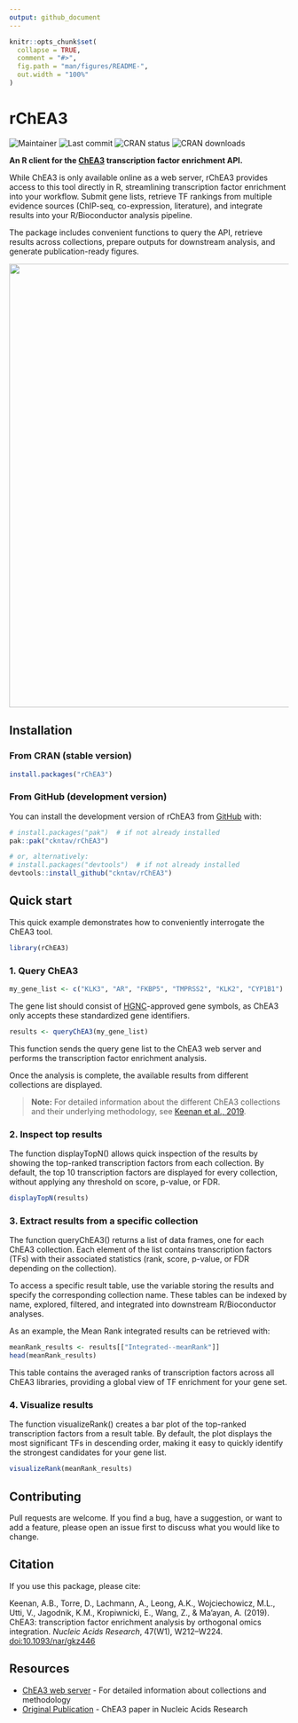 ```yaml
---
output: github_document
---
```


<!-- README.md is generated from README.Rmd. Please edit that file -->

```r
knitr::opts_chunk$set(
  collapse = TRUE,
  comment = "#>",
  fig.path = "man/figures/README-",
  out.width = "100%"
)
```

# rChEA3

![Maintainer](https://img.shields.io/badge/maintainer-ckntav-blue)
![Last commit](https://img.shields.io/github/last-commit/ckntav/rChEA3)
![CRAN status](https://www.r-pkg.org/badges/version/rChEA3)
![CRAN downloads](https://cranlogs.r-pkg.org/badges/grand-total/rChEA3)

**An R client for the [ChEA3](https://maayanlab.cloud/chea3/) transcription factor enrichment API.**

While ChEA3 is only available online as a web server, rChEA3 provides access to this tool directly in R, streamlining transcription factor enrichment into your workflow. Submit gene lists, retrieve TF rankings from multiple evidence sources (ChIP-seq, co-expression, literature), and integrate results into your R/Bioconductor analysis pipeline.

The package includes convenient functions to query the API, retrieve results across collections, prepare outputs for downstream analysis, and generate publication-ready figures.

<p align="center"><img src="man/figures/20250925_graphical_abstract_rChEA3_v1.png" width="800"/></p>

## Installation

### From CRAN (stable version)
``` r
install.packages("rChEA3")
```

### From GitHub (development version)

You can install the development version of rChEA3 from [GitHub](https://github.com/) with:

``` r
# install.packages("pak")  # if not already installed
pak::pak("ckntav/rChEA3")

# or, alternatively:
# install.packages("devtools")  # if not already installed
devtools::install_github("ckntav/rChEA3")
```

## Quick start

This quick example demonstrates how to conveniently interrogate the ChEA3 tool.

```r
library(rChEA3)
```

### 1. Query ChEA3

```r
my_gene_list <- c("KLK3", "AR", "FKBP5", "TMPRSS2", "KLK2", "CYP1B1")
```
The gene list should consist of [HGNC](https://www.genenames.org)-approved gene symbols, as ChEA3 only accepts these standardized gene identifiers.

```r
results <- queryChEA3(my_gene_list)
```
This function sends the query gene list to the ChEA3 web server and performs the transcription factor enrichment analysis.

Once the analysis is complete, the available results from different collections are displayed.

> **Note:** For detailed information about the different ChEA3 collections and their underlying methodology, see [Keenan et al., 2019](https://doi.org/10.1093/nar/gkz446).


### 2. Inspect top results

The function displayTopN() allows quick inspection of the results by showing the top-ranked transcription factors from each collection.
By default, the top 10 transcription factors are displayed for every collection, without applying any threshold on score, p-value, or FDR.

```r
displayTopN(results)
```

### 3. Extract results from a specific collection

The function queryChEA3() returns a list of data frames, one for each ChEA3 collection.
Each element of the list contains transcription factors (TFs) with their associated statistics (rank, score, p-value, or FDR depending on the collection).

To access a specific result table, use the variable storing the results and specify the corresponding collection name. These tables can be indexed by name, explored, filtered, and integrated into downstream R/Bioconductor analyses.

As an example, the Mean Rank integrated results can be retrieved with:

```r
meanRank_results <- results[["Integrated--meanRank"]]
head(meanRank_results)
```

This table contains the averaged ranks of transcription factors across all ChEA3 libraries, providing a global view of TF enrichment for your gene set.

### 4. Visualize results

The function visualizeRank() creates a bar plot of the top-ranked transcription factors from a result table.
By default, the plot displays the most significant TFs in descending order, making it easy to quickly identify the strongest candidates for your gene list.

```r
visualizeRank(meanRank_results)
```

## Contributing

Pull requests are welcome. If you find a bug, have a suggestion, or want to
add a feature, please open an issue first to discuss what you would like
to change.

## Citation
If you use this package, please cite:

Keenan, A.B., Torre, D., Lachmann, A., Leong, A.K., Wojciechowicz, M.L., Utti, V., Jagodnik, K.M., Kropiwnicki, E., Wang, Z., & Ma'ayan, A. (2019). ChEA3: transcription factor enrichment analysis by orthogonal omics integration. *Nucleic Acids Research*, 47(W1), W212–W224. [doi:10.1093/nar/gkz446](https://doi.org/10.1093/nar/gkz446)

## Resources
- [ChEA3 web server](https://maayanlab.cloud/chea3/) - For detailed information about collections and methodology
- [Original Publication](https://doi.org/10.1093/nar/gkz446) - ChEA3 paper in Nucleic Acids Research
